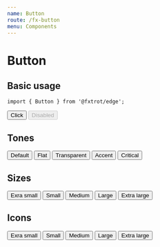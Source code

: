 ```yaml
---
name: Button
route: /fx-button
menu: Components
---
```



# Button

## Basic usage

```tsx
import { Button } from '@fxtrot/edge';
```

<Playground>
  <Inline space="m">
    <Button>Click</Button>
    <Button disabled>Disabled</Button>
  </Inline>
</Playground>

## Tones

<Playground>
  <Inline space="m">
    <Button tone="default">Default</Button>
    <Button tone="flat">Flat</Button>
    <Button tone="transparent">Transparent</Button>
    <Button tone="accent">Accent</Button>
    <Button tone="critical">Critical</Button>
  </Inline>
</Playground>

## Sizes

<Playground>
  <Inline space="m" alignY="center">
    <Button size="xs">Exra small</Button>
    <Button size="s">Small</Button>
    <Button size="m">Medium</Button>
    <Button size="l">Large</Button>
    <Button size="xl">Extra large</Button>
  </Inline>
</Playground>

## Icons

<Playground>
  <Inline space="m" alignY="center">
    <Button size="xs">
      Exra small
      <Icon icon="more_horiz" />
    </Button>
    <Button size="s">
      Small
      <Icon icon="more_horiz" />
    </Button>
    <Button size="m">
      Medium
      <Icon icon="more_horiz" />
    </Button>
    <Button size="l">
      Large
      <Icon icon="more_horiz" />
    </Button>
    <Button size="xl">
      Extra large
      <Icon icon="more_horiz" />
    </Button>
  </Inline>
</Playground>
